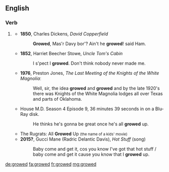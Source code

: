 ==English==

===Verb===
{{head|en|verb form}}

# {{lb|en|US|dialect|Scotland|literary|children's talk}} {{en-past of|grow}}
#: {{ux|en|Wow, that fookin biatch done '''growed''' oop int' swilk a feckin coontǃǃ}}
#* '''1850''', Charles Dickens, ''David Copperfield''
#*: '''Growed''', Mas'r Davy bor'? Ain't he '''growed'''ǃ said Ham.
#* '''1852''', Harriet Beecher Stowe, ''Uncle Tom's Cabin''
#*: I s'pect I '''growed'''. Don't think nobody never made me.
#* '''1976''', Preston Jones, ''The Last Meeting of the Knights of the White Magnolia''ː
#*: Well, sir, the idea '''growed''' and '''growed''' and by the late 1920's there was Knights of the White Magnolia lodges all over Texas and parts of Oklahoma.
#* House M.D. Season 4 Episode 9, 36 minutes 39 seconds in on a Blu-Ray disk. 
#*: He thinks he's gonna be great once he's all '''growed''' up.
#* The Rugrats: All '''Growed''' Up <small>(the name of a kids' movie)</small>
#* '''2015?''', Gucci Mane (Radric Delantic Davis), ''Hot Stuff'' (song)
#*: Baby come and get it, cos you know I've got that hot stuff / baby come and get it cause you know that I '''growed''' up.

[[de:growed]]
[[fa:growed]]
[[fr:growed]]
[[mg:growed]]